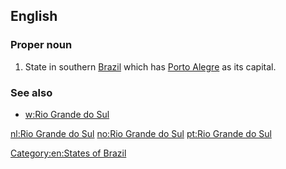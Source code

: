 ==English==

===Proper noun===
{{en-proper noun|head=[[Rio]] [[Grande]] [[do]] [[Sul]]}}

# State in southern [[Brazil]] which has [[Porto Alegre]] as its capital.

===See also===
* [[w:Rio Grande do Sul]]

[[Category:en:States of Brazil]]

[[nl:Rio Grande do Sul]]
[[no:Rio Grande do Sul]]
[[pt:Rio Grande do Sul]]
